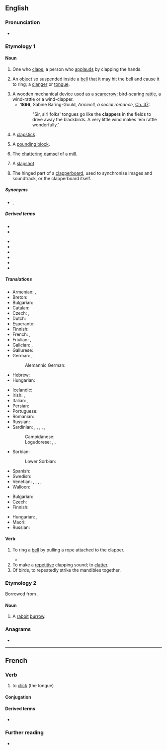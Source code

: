 {{also|Clapper}}
==English==

===Pronunciation===
* {{rhymes|æpə(r)|lang=en}}

===Etymology 1===
{{suffix|en|clap|er}}

====Noun====
{{en-noun}}

# One who [[clap]]s; a person who [[applaud]]s by clapping the hands.
# {{senseid|en|bell}} An object so suspended inside a [[bell]] that it may hit the bell and cause it to ring; a [[clanger]] or [[tongue]].
# A wooden mechanical device used as a [[scarecrow]]; bird-scaring [[rattle]], a wind-rattle or a wind-clapper.
#* '''1896''', Sabine Baring-Gould, ''Arminell, a social romance'', [[Wikisource:Arminell, a social romance/Chapter 37|Ch.&nbsp;37]]:
#*: "Sir, sir! folks' tongues go like the '''clappers''' in the fields to drive away the blackbirds. A very little wind makes 'em rattle wonderfully."
# A [[clapstick]] {{q|musical instrument}}.
# {{lb|en|sewing}} A [[pounding block]].
# The [[chattering damsel]] of a [[mill]].
#{{lb|en|ice hockey}} A [[slapshot]]
# {{lb|cinematography}} The hinged part of a [[clapperboard]], used to synchronise images and soundtrack, or the clapperboard itself.

=====Synonyms=====
* {{sense|musical instrument}} {{l|en|clapstick}}, {{l|en|musicstick}}

=====Derived terms=====
* {{l|en|clapperboard}}
* {{l|en|clapperboy}}
<!--"clapper bridge" is not derived from "clapper"-->
* {{l|en|clapperclaw}}
* {{l|en|clapperless}}
* {{l|en|clapper talk}}
* {{l|en|clapper-valve}}
* {{l|en|handclapper}}
* {{l|en|like the clappers}}

=====Translations=====
{{trans-top|the tongue of a bell}}
* Armenian: {{t+|hy|լեզվակ}}, {{t+|hy|զանգալեզվակ}}
* Breton: {{t+|br|bazhoulenn|f}}
* Bulgarian: {{t+|bg|ези́к|m}}
* Catalan: {{t+|ca|batall|m}}
* Czech: {{t|cs|srdce zvonu}}, {{t+|cs|srdce}}
* Dutch: {{t+|nl|klepel|m}}
* Esperanto: {{t+|eo|koro}}
* Finnish: {{t+|fi|kieli}}
* French: {{t+|fr|batail|m}}, {{t+|fr|battant|m}}
* Friulian: {{t|fur|batocj|m}}, {{t|fur|banducel|m}}
* Galician: {{t+|gl|badalo|m}}, {{t|gl|batel|m}}
* Gallurese: {{t|sdn|battaddólu}}
* German: {{t+|de|Klöppel|m}}, {{t|de|Schwengel|m}}
*: Alemannic German: {{t|gsw|Challe|m}}
* Hebrew: {{t+|he|עִנְבָּל|m|tr=inbal}}
* Hungarian: {{t+|hu|harangnyelv}}
{{trans-mid}}
* Icelandic: {{t+|is|kólfur|m}}
* Irish: {{t|ga|boschrann|m}}, {{t|ga|teanga cloig|f}}
* Italian: {{t+|it|battaglio}}, {{t+|it|batacchio|m}}
* Persian: {{t+|fa|جرس|tr=jaras}}
* Portuguese: {{t+|pt|badalo|m}}
* Romanian: {{t+|ro|limbă|f}}
* Russian: {{t|ru|[[язы́к]] ([[колокол|ко́локола]])|m}}
* Sardinian: {{t|sc|batazu|m}}, {{t|sc|batarzu|m}}, {{t|sc|batalzu|m}}, {{t|sc|batàgliu|m}}, {{t|sc|antarzu|m}}, {{t|sc|entazu|m}}
*: Campidanese: {{t|sc|tratallu}}
*: Logudorese: {{t|sc|battazu}}, {{t|sc|piròne}}, {{t|sc|limbèddu}}
* Sorbian:
*: Lower Sorbian: {{t|dsb|palica|f}}
* Spanish: {{t+|es|badajo|m}}
* Swedish: {{t+|sv|kläpp|c}}
* Venetian: {{t|vec|batocio|m}}, {{t|vec|batòcolo|m}}, {{t|vec|batòc|m}}, {{t|vec|batidor|m}}, {{t|vec|batibèƚo|m}}
* Walloon: {{t+|wa|bata|m}}
{{trans-bottom}}

{{trans-top|rattle}}
* Bulgarian: {{t+|bg|кречетало|n}}
* Czech: {{t|cs|řehtačka|f}}
* Finnish: {{t+|fi|räikkä}}
{{trans-mid}}
* Hungarian: {{t|hu|kereplő}}, {{t|hu|szélkelep}}
* Maori: {{t|mi|ngutu rakiraki}}
* Russian: {{t+|ru|трещо́тка|f}}
{{trans-bottom}}

====Verb====
{{en-verb}}

# {{lb|en|transitive}} To ring a [[bell]] by pulling a rope attached to the clapper.
#* {{quote-book|lang=en|title=A rudimentary treatise on clocks and watches and bells|author=Baron Edmund Beckett Grimthorpe|year=1903|passage=It is still necessary to warn clergymen against allowing the lazy and pernicious practice of ''''clappering''',' ''i.e.'' tying the bell-rope to the clapper, and pulling it instead of the bell.}}
# To make a [[repetitive]] clapping sound; to [[clatter]].
# Of birds, to repeatedly strike the mandibles together.

===Etymology 2===
Borrowed from {{bor|en|fr|clapier}}.

====Noun====
{{en-noun}}

# {{lb|en|obsolete}} A [[rabbit]] [[burrow]].

{{Webster 1913}}

===Anagrams===
* {{anagrams|en|a=acelppr|crapple}}

----

==French==

===Verb===
{{fr-verb}}

# to [[click]] (the tongue)

====Conjugation====
{{fr-conj-auto}}

====Derived terms====
* {{l|fr|clappement}}

===Further reading===
* {{R:TLFi}}